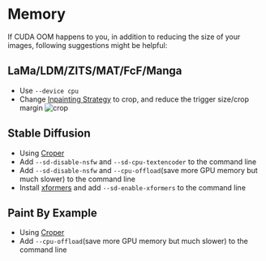 # Memory

If CUDA OOM happens to you, in addition to reducing the size of your images, following suggestions might be helpful:

## LaMa/LDM/ZITS/MAT/FcF/Manga

- Use `--device cpu`
- Change [Inpainting Strategy](https://lama-cleaner-docs.vercel.app/features/inpainting_strategy) to crop, and reduce the trigger size/crop margin
  ![crop](../public/crop.png)

## Stable Diffusion

- Using [Croper](https://lama-cleaner-docs.vercel.app/features/croper)
- Add `--sd-disable-nsfw` and `--sd-cpu-textencoder` to the command line
- Add `--sd-disable-nsfw` and `--cpu-offload`(save more GPU memory but much slower) to the command line
- Install [xformers](https://github.com/facebookresearch/xformers) and add `--sd-enable-xformers` to the command line

## Paint By Example

- Using [Croper](https://lama-cleaner-docs.vercel.app/features/croper)
- Add `--cpu-offload`(save more GPU memory but much slower) to the command line
